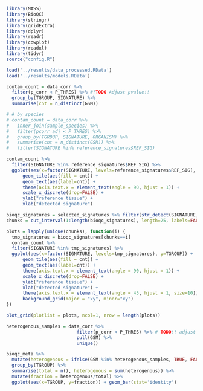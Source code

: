 ```r
library(MASS)
library(BioQC)
library(stringr)
library(gridExtra)
library(dplyr)
library(readr)
library(cowplot)
library(readxl)
library(tidyr)
source("config.R")
```

```r
load('../results/data_processed.RData')
load('../results/models.RData')
```


```r
contam_count = data_corr %>%
  filter(p_corr < P_THRES) %>% #!TODO Adjust pvalue!!
  group_by(TGROUP, SIGNATURE) %>%
  summarise(cnt = n_distinct(GSM))

# # by species
# contam_count = data_corr %>%
#   inner_join(sample_species) %>%
#   filter(pcorr_adj < P_THRES) %>%
#   group_by(TGROUP, SIGNATURE, ORGANISM) %>%
#   summarise(cnt = n_distinct(GSM)) %>%
#   filter(SIGNATURE %in% reference_signatures$REF_SIG)

contam_count %>%
  filter(SIGNATURE %in% reference_signatures$REF_SIG) %>%
  ggplot(aes(x=factor(SIGNATURE, levels=reference_signatures$REF_SIG), y=TGROUP)) +
      geom_tile(aes(fill = cnt)) +
      geom_text(aes(label=cnt)) +
      theme(axis.text.x = element_text(angle = 90, hjust = 1)) +
      scale_x_discrete(drop=FALSE) +
      ylab("reference tissue") +
      xlab("detected signature")
```

```r
bioqc_signatures = selected_signatures %>% filter(str_detect(SIGNATURE, 'BIOQC')) %>% pull("SIGNATURE")
chunks = cut_interval(1:length(bioqc_signatures), length=25, labels=FALSE)

plots = lapply(unique(chunks), function(i) {
  tmp_signatures = bioqc_signatures[chunks==i]
  contam_count %>%
  filter(SIGNATURE %in% tmp_signatures) %>%
  ggplot(aes(x=factor(SIGNATURE, levels=tmp_signatures), y=TGROUP)) +
      geom_tile(aes(fill = cnt)) +
      geom_text(aes(label=cnt)) +
      theme(axis.text.x = element_text(angle = 90, hjust = 1)) +
      scale_x_discrete(drop=FALSE) +
      ylab("reference tissue") +
      xlab("detected signature") +
      theme(axis.text.x = element_text(angle = 45, hjust = 1, size=10)) +
      background_grid(major = "xy", minor="xy")
})

plot_grid(plotlist = plots, ncol=1, nrow = length(plots))
```

```r
heterogenous_samples = data_corr %>%
                          filter(p_corr < P_THRES) %>% # TODO!! adjust pvalue
                          pull(GSM) %>%
                          unique()

bioqc_meta %>%
  mutate(heterogenous = ifelse(GSM %in% heterogenous_samples, TRUE, FALSE)) %>%
  group_by(TGROUP) %>%
  summarise(total = n(), heterogenous = sum(heterogenous)) %>%
  mutate(fraction = heterogenous/total) %>%
  ggplot(aes(x=TGROUP, y=fraction)) + geom_bar(stat='identity')



```

